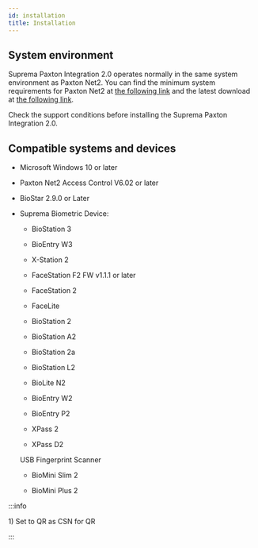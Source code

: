 ```yaml
---
id: installation
title: Installation
---
```


## System environment

Suprema Paxton Integration 2.0 operates normally in the same system environment as Paxton Net2. You can find the minimum system requirements for Paxton Net2 at [the following link](https://www.paxton-access.com/systems/net2/access-control-software/net2-software-compatibility-and-support/) and the latest download at [the following link](https://paxton.info/1438).

Check the support conditions before installing the Suprema Paxton Integration 2.0.

## Compatible systems and devices

* Microsoft Windows 10 or later

* Paxton Net2 Access Control V6.02 or later

* BioStar 2.9.0 or Later

* Suprema Biometric Device:

  * BioStation 3 <sup id='setqr_dest'><a href='#setqr'></a></sup>

  * BioEntry W3

  * X-Station 2 <sup id='dupl'><a href='#setqr'></a></sup>

  * FaceStation F2 FW v1.1.1 or later

  * FaceStation 2

  * FaceLite

  * BioStation 2

  * BioStation A2

  * BioStation 2a

  * BioStation L2

  * BioLite N2

  * BioEntry W2

  * BioEntry P2

  * XPass 2

  * XPass D2

  USB Fingerprint Scanner

  * BioMini Slim 2

  * BioMini Plus 2


:::info

<Anno id='setqr'>1)</Anno> Set to QR as CSN for QR

:::